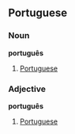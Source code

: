 ==Portuguese==
===Noun===
'''português'''

# [[Portuguese]]

===Adjective===
'''português'''

# [[Portuguese]]